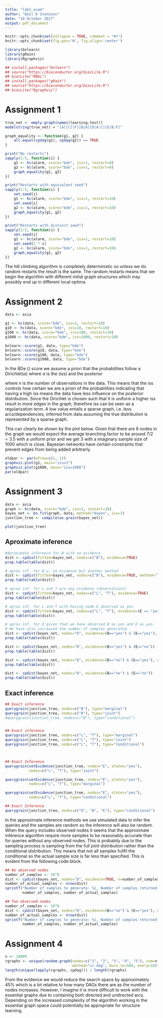 ```yaml
---
title: "lab1_exam"
author: "Emil K Svensson"
date: "16 October 2017"
output: pdf_document
---
```


```r
knitr::opts_chunk$set(collapse = TRUE, comment = "#>")
knitr::opts_chunk$set(fig.pos='H', fig.align='center')
```


```r
library(bnlearn)
library(gRain)
library(Rgraphviz)

## install.packages("bnlearn")
## source("https://bioconductor.org/biocLite.R")
## biocLite("RBGL")
## install.packages("gRain")
## source("https://bioconductor.org/biocLite.R")
## biocLite("Rgraphviz")
```

# Assignment 1

```r
true_net <- empty.graph(names(learning.test))
modelstring(true_net) = "[A][C][F][B|A][D|A:C][E|B:F]"
```

```r
graph_equality <- function(g1, g2) {
    all.equal(cpdag(g1), cpdag(g2)) == TRUE
}

print("No restarts")
sapply(1:5, function(i) {
    g1 <- hc(alarm, score="bde", iss=1, restart=0)
    g2 <- hc(alarm, score="bde", iss=1, restart=0)
    graph_equality(g1, g2)
})

print("Restarts with equivalent seed")
sapply(1:5, function(i) {
    set.seed(i)
    g1 <- hc(alarm, score="bde", iss=1, restart=10)
    set.seed(i)
    g2 <- hc(alarm, score="bde", iss=1, restart=10)
    graph_equality(g1, g2)
})

print("Restarts with distinct seed")
sapply(1:5, function(i) {
    set.seed(i)
    g1 <- hc(alarm, score="bde", iss=1, restart=10)
    set.seed(2 * i)
    g2 <- hc(alarm, score="bde", iss=1, restart=10)
    graph_equality(g1, g2)
})
```

The hill climbing algorithm is completely deterministic so unless we do random restarts the result is the same. The random restarts means that we begin the algorithm with different initial graph structures which may possibly end up in different local optima.

\newpage

# Assignment 2

```r
data <- asia

g1 <- hc(data, score="bde", iss=1, restart=10)
g10 <- hc(data, score="bde", iss=10, restart=10)
g100 <- hc(data, score="bde", iss=100, restart=10)
g1000 <- hc(data, score="bde", iss=1000, restart=10)

bnlearn::score(g1, data, type="bde")
bnlearn::score(g10, data, type="bde")
bnlearn::score(g100, data, type="bde")
bnlearn::score(g1000, data, type="bde")
```

In the BDe (\textit{Bayesian Dirichlet equivalent uniform}) score we assume a priori that the probabilities follow a Dirichlet($\alpha$) where $\alpha$ is the \textit{imaginary sample size} (iss) and the posterior

\begin{equation*}
P(A | Data) = \frac{iss}{n + iss} P_{\text{prior}}(A) + \frac{n}{n + iss} P_{\text{empirical}}(A),
\end{equation*}

where $n$ is the number of observations in the data. This means that the iss controls how certain we are a priori of the probabilities indicating that having a high iss means the data have less influence on the posterior distribution. Since the Dirichlet is chosen such that it is uniform a higher iss result in more edges in the graph, therefore iss can be seen as a regularization term. A low value entails a sparse graph, i.e. less arcs/dependencies, inferred from data assuming the true distribution is represented by a sparse graph.

This can clearly be shown by the plot below. Given that there are 8 nodes in the graph we would expect the average branching factor to be around $7 / 2 = 3.5$  with a uniform prior and we get $3$ with a imaginary sample size of 1000 which is close. Bayesian networks have certain constraints that prevent edges from being added arbitrarly.

```r
oldpar <- par(mfrow=c(2, 1))
graphviz.plot(g1, main="iss=1")
graphviz.plot(g1000, main="iss=1000")
par(oldpar)
```

\newpage

# Assignment 3

```r
data <- asia
graph <- hc(data, score="bde", iss=1, restart=10)
bayes_net <- bn.fit(graph, data, method="bayes", iss=1)
junction_tree <- compile(as.grain(bayes_net))
```

```r
plot(junction_tree)
```

## Aproximate inference
```r
#Aproximate inference for B with no evidence 
dist <- cpdist(fitted=bayes_net, nodes=c("B"), evidence=TRUE)
prop.table(table(dist))

# aprox inf. for B w. no evidence but another method
dist <- cpdist(fitted=bayes_net, nodes=c("B"), evidence=TRUE, method="lw")
prop.table(table(dist))

# aprox inf. for L and T w/o any evidence (observations)
dist <- cpdist(fitted=bayes_net, nodes=c("L", "T"), evidence=TRUE)
prop.table(table(dist))

# aprox inf. for L and T with having node E observed as yes
dist <- cpdist(fitted=bayes_net, nodes=c("L", "T"), evidence=(E == "yes"))
prop.table(table(dist))

# aprox inf. for D given that we have observed B as yes and E as yes. 
# We have also increased the number of samples generated.
dist <- cpdist(bayes_net, nodes="D", evidence=(B=="yes") & (E=="yes"), n=10^6)
prop.table(table(dist))

dist <- cpdist(bayes_net, nodes="D", evidence=(B=="yes") & (E=="no"))
prop.table(table(dist))

dist <- cpdist(bayes_net, nodes="D", evidence=(B=="no") & (E=="yes"), n=10^6)
prop.table(table(dist))

dist <- cpdist(bayes_net, nodes="D", evidence=(B=="no") & (E=="no"))
prop.table(table(dist))
```

## Exact inference

```r
## Exact inference
querygrain(junction_tree, nodes=c("B"), type="marginal")
querygrain(junction_tree, nodes=c("B"), type="joint")
#querygrain(junction_tree, nodes=c("B"), type="conditional")


## Exact inference
querygrain(junction_tree, nodes=c("L", "T"), type="marginal")
querygrain(junction_tree, nodes=c("L", "T"), type="joint")
querygrain(junction_tree, nodes=c("L", "T"), type="conditional")



## Exact Inference
querygrain(setEvidence(junction_tree, nodes="E", states="yes"),
           nodes=c("L", "T"), type="joint")

querygrain(setEvidence(junction_tree, nodes="E", states="yes"),
           nodes=c("L", "T"), type="marginal")

querygrain(setEvidence(junction_tree, nodes="E", states="yes"),
           nodes=c("L", "T"), type="conditional")

## Exact Inference
querygrain(junction_tree, nodes=c("D", "B", "E"), type="conditional")

```


In the approximate inference methods we use simulated data to infer the queries and the samples are random so the inference will also be random. When the query includes observed nodes it seems that the approximate inference algorithm require more samples to be reasonably accurate than for queries without any observed nodes. This is probabily due to the sampling process is sampling from the full joint distribution rather than the conditional distribution. This means that not all samples fullfil the conditional so the actual sample size is far less than specified. This is evident from the following code block.

```r
## No observed nodes
number_of_samples <- 10^6
dist <- cpdist(bayes_net, nodes="D", evidence=TRUE, n=number_of_samples)
number_of_actual_samples <- nrow(dist)
sprintf("Number of samples to generate: %i, Number of samples returned: %i",
        number_of_samples, number_of_actual_samples)

## Two observed nodes
number_of_samples <- 10^6
dist <- cpdist(bayes_net, nodes="D", evidence=(B=="no") & (E=="yes"), n=number_of_samples)
number_of_actual_samples <- nrow(dist)
sprintf("Number of samples to generate: %i, Number of samples returned: %i",
        number_of_samples, number_of_actual_samples)
```

\newpage

# Assignment 4

```r
n <- 10000
rgraphs <- unique(random.graph(nodes=c("1", "2", "3", "4", "5"), num=n,
                               method="ic-dag", burn.in=500, every=10))
length(unique(lapply(rgraphs, cpdag))) / length(rgraphs)
```

From the evidence we would reduce the search space by approximately 45\% which is a lot relative to how many DAGs there are as the number of nodes increases. However, I imagine it is more difficult to work with the essential graphs due to containing both directed and undirected arcs. Depending on the increased complexity of the algorithm working in the essential graph space could potentially be appropriate for structure learning.
